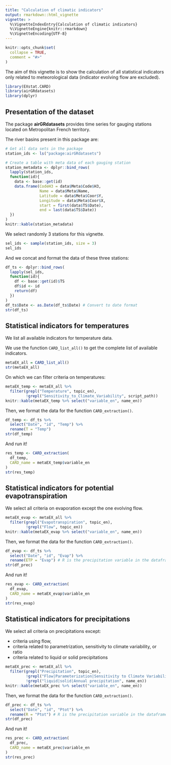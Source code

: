 ```yaml
---
title: "Calculation of climatic indicators"
output: rmarkdown::html_vignette
vignette: >
  %\VignetteIndexEntry{Calculation of climatic indicators}
  %\VignetteEngine{knitr::rmarkdown}
  %\VignetteEncoding{UTF-8}
---
```


```r
knitr::opts_chunk$set(
  collapse = TRUE,
  comment = "#>"
)
```

The aim of this vignette is to show the calculation of all statistical indicators
only related to meteorological data (indicator evolving flow are excluded).

```r
library(EXstat.CARD)
library(airGRdatasets)
library(dplyr)
```

## Presentation of the dataset

The package **airGRdatasets** provides time series for gauging stations located
on Metropolitan French territory.

The river basins present in this package are:

```r
# Get all data sets in the package
station_ids <- ls("package:airGRdatasets")

# Create a table with meta data of each gauging station
station_metadata <- dplyr::bind_rows(
  lapply(station_ids,
  function(id){
    data <- base::get(id)
    data.frame(CodeH3 = data$Meta$Code$H3,
               Name = data$Meta$Name,
               Latitude = data$Meta$Coor$Y,
               Longitude = data$Meta$Coor$X,
               start = first(data$TS$Date),
               end = last(data$TS$Date))
  })
)
knitr::kable(station_metadata)
```

We select randomly 3 stations for this vignette.

```r
sel_ids <- sample(station_ids, size = 3)
sel_ids
```

And we concat and format the data of these three stations:

```r
df_ts <- dplyr::bind_rows(
  lapply(sel_ids,
  function(id){
    df <- base::get(id)$TS
    df$id <- id
    return(df)
  })
)
df_ts$Date <- as.Date(df_ts$Date) # Convert to date format
str(df_ts)
```

## Statistical indicators for temperatures

We list all available indicators for temperature data.

We use the function `CARD_list_all()` to get the complete list of available
indicators.

```r
metaEX_all = CARD_list_all()
str(metaEX_all)
```

On which we can filter criteria on temperatures:

```r
metaEX_temp <- metaEX_all %>%
  filter(grepl("Temperature", topic_en),
         !grepl("Sensitivity_to_Climate_Variability", script_path))
knitr::kable(metaEX_temp %>% select("variable_en", name_en))
```

Then, we format the data for the function `CARD_extraction()`.

```r
df_temp <- df_ts %>%
  select("Date", "id", "Temp") %>%
  rename(T = "Temp")
str(df_temp)
```

And run it!

```r
res_temp <- CARD_extraction(
  df_temp,
  CARD_name = metaEX_temp$variable_en
)
str(res_temp)
```

## Statistical indicators for potential evapotranspiration

We select all criteria on evaporation except the one evolving flow.

```r
metaEX_evap <- metaEX_all %>%
  filter(grepl("Evapotranspiration", topic_en),
         !grepl("Flow", topic_en))
knitr::kable(metaEX_evap %>% select("variable_en", name_en))
```

Then, we format the data for the function `CARD_extraction()`.

```r
df_evap <- df_ts %>%
  select("Date", "id", "Evap") %>%
  rename(ETP = "Evap") # R is the precipitation variable in the dataframe
str(df_prec)
```

And run it!

```r
res_evap <- CARD_extraction(
  df_evap,
  CARD_name = metaEX_evap$variable_en
)
str(res_evap)
```

## Statistical indicators for precipitations

We select all criteria on precipitations except:

- criteria using flow,
- criteria related to parametrization, sensitivity to climate variability, or ratio
- criteria related to liquid or solid precipitations

```r
metaEX_prec <- metaEX_all %>%
  filter(grepl("Precipitation", topic_en),
         !grepl("Flow|Parameterization|Sensitivity to Climate Variability|Ratio", topic_en),
         !grepl("liquid|solid|Annual precipitation", name_en))
knitr::kable(metaEX_prec %>% select("variable_en", name_en))
```

Then, we format the data for the function `CARD_extraction()`.

```r
df_prec <- df_ts %>%
  select("Date", "id", "Ptot") %>%
  rename(R = "Ptot") # R is the precipitation variable in the dataframe
str(df_prec)
```

And run it!

```r
res_prec <- CARD_extraction(
  df_prec,
  CARD_name = metaEX_prec$variable_en
)
str(res_prec)
```
